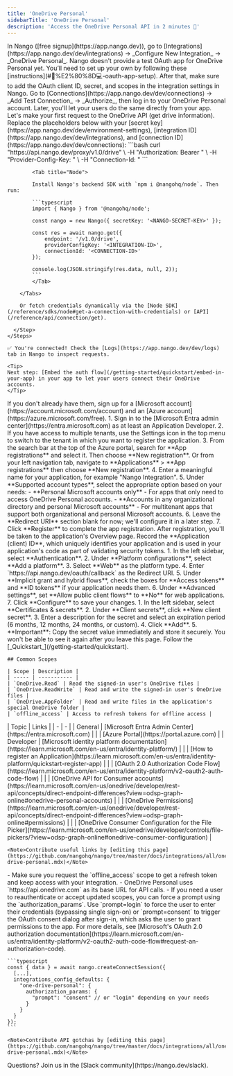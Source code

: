 ```yaml
---
title: 'OneDrive Personal'
sidebarTitle: 'OneDrive Personal'
description: 'Access the OneDrive Personal API in 2 minutes 💨'
---
```


<Tabs>
  <Tab title="🚀 Quickstart">
    <Steps>
      <Step title="Create an integration">
        In Nango ([free signup](https://app.nango.dev)), go to [Integrations](https://app.nango.dev/dev/integrations) -> _Configure New Integration_ -> _OneDrive Personal_. Nango doesn't provide a test OAuth app for OneDrive Personal yet. You’ll need to set up your own by following these [instructions](#🧑%E2%80%8D💻-oauth-app-setup). After that, make sure to add the OAuth client ID, secret, and scopes in the integration settings in Nango.
      </Step>
      <Step title="Authorize OneDrive">
        Go to [Connections](https://app.nango.dev/dev/connections) -> _Add Test Connection_ -> _Authorize_, then log in to your OneDrive Personal account. Later, you'll let your users do the same directly from your app.
      </Step>
      <Step title="Call the OneDrive API">
        Let's make your first request to the OneDrive API (get drive information). Replace the placeholders below with your [secret key](https://app.nango.dev/dev/environment-settings), [integration ID](https://app.nango.dev/dev/integrations), and [connection ID](https://app.nango.dev/dev/connections):
        <Tabs>
            <Tab title="cURL">
                ```bash
                curl "https://api.nango.dev/proxy/v1.0/drive" \
                  -H "Authorization: Bearer <NANGO-SECRET-KEY>" \
                  -H "Provider-Config-Key: <INTEGRATION-ID>" \
                  -H "Connection-Id: <CONNECTION-ID>"
                ```
            </Tab>

            <Tab title="Node">

            Install Nango's backend SDK with `npm i @nangohq/node`. Then run:

            ```typescript
            import { Nango } from '@nangohq/node';

            const nango = new Nango({ secretKey: '<NANGO-SECRET-KEY>' });

            const res = await nango.get({
                endpoint: '/v1.0/drive',
                providerConfigKey: '<INTEGRATION-ID>',
                connectionId: '<CONNECTION-ID>'
            });

            console.log(JSON.stringify(res.data, null, 2));
            ```
            </Tab>

        </Tabs>

        Or fetch credentials dynamically via the [Node SDK](/reference/sdks/node#get-a-connection-with-credentials) or [API](/reference/api/connection/get).

      </Step>
    </Steps>

    ✅ You're connected! Check the [Logs](https://app.nango.dev/dev/logs) tab in Nango to inspect requests.

    <Tip>
    Next step: [Embed the auth flow](/getting-started/quickstart/embed-in-your-app) in your app to let your users connect their OneDrive accounts.
    </Tip>
  </Tab>
  <Tab title="🧑‍💻 OAuth app setup">
    <Steps>
      <Step title="Create a Microsoft account and Azure account">
        If you don't already have them, sign up for a [Microsoft account](https://account.microsoft.com/account) and an [Azure account](https://azure.microsoft.com/free).
      </Step>
      <Step title="Register an application in Microsoft Entra ID">
        1. Sign in to the [Microsoft Entra admin center](https://entra.microsoft.com) as at least an Application Developer.
        2. If you have access to multiple tenants, use the Settings icon in the top menu to switch to the tenant in which you want to register the application.
        3. From the search bar at the top of the Azure portal, search for **App registrations** and select it. Then choose **New registration**. Or from your left navigation tab, navigate to **Applications** > **App registrations** then choose **New registration**.
        4. Enter a meaningful name for your application, for example "Nango Integration".
        5. Under **Supported account types**, select the appropriate option based on your needs:
           - **Personal Microsoft accounts only** - For apps that only need to access OneDrive Personal accounts.
           - **Accounts in any organizational directory and personal Microsoft accounts** - For multitenant apps that support both organizational and personal Microsoft accounts.
        6. Leave the **Redirect URI** section blank for now; we'll configure it in a later step.
        7. Click **Register** to complete the app registration.
      </Step>
      <Step title="Note your application (client) ID">
        After registration, you'll be taken to the application's Overview page. Record the **Application (client) ID**, which uniquely identifies your application and is used in your application's code as part of validating security tokens.
      </Step>
      <Step title="Add a redirect URI">
        1. In the left sidebar, select **Authentication**.
        2. Under **Platform configurations**, select **Add a platform**.
        3. Select **Web** as the platform type.
        4. Enter `https://api.nango.dev/oauth/callback` as the Redirect URI.
        5. Under **Implicit grant and hybrid flows**, check the boxes for **Access tokens** and **ID tokens** if your application needs them.
        6. Under **Advanced settings**, set **Allow public client flows** to **No** for web applications.
        7. Click **Configure** to save your changes.
      </Step>
      <Step title="Create a client secret">
        1. In the left sidebar, select **Certificates & secrets**.
        2. Under **Client secrets**, click **New client secret**.
        3. Enter a description for the secret and select an expiration period (6 months, 12 months, 24 months, or custom).
        4. Click **Add**.
        5. **Important**: Copy the secret value immediately and store it securely. You won't be able to see it again after you leave this page.
      </Step>
      <Step title="Next">
        Follow the [_Quickstart_](/getting-started/quickstart).
      </Step>
    </Steps>

    ## Common Scopes

    | Scope | Description |
    | ----- | ----------- |
    | `OneDrive.Read` | Read the signed-in user's OneDrive files |
    | `OneDrive.ReadWrite` | Read and write the signed-in user's OneDrive files |
    | `OneDrive.AppFolder` | Read and write files in the application's special OneDrive folder |
    | `offline_access` | Access to refresh tokens for offline access |

  </Tab>
  <Tab title="🔗 Useful links">
    | Topic | Links | 
    | - | - | 
    | General | [Microsoft Entra Admin Center](https://entra.microsoft.com) |
    | | [Azure Portal](https://portal.azure.com) |
    | Developer | [Microsoft identity platform documentation](https://learn.microsoft.com/en-us/entra/identity-platform/) |
    | | [How to register an Application](https://learn.microsoft.com/en-us/entra/identity-platform/quickstart-register-app) |
    | | [OAuth 2.0 Authorization Code Flow](https://learn.microsoft.com/en-us/entra/identity-platform/v2-oauth2-auth-code-flow) |
    | | [OneDrive API for Consumer accounts](https://learn.microsoft.com/en-us/onedrive/developer/rest-api/concepts/direct-endpoint-differences?view=odsp-graph-online#onedrive-personal-accounts) |
    | | [OneDrive Permissions](https://learn.microsoft.com/en-us/onedrive/developer/rest-api/concepts/direct-endpoint-differences?view=odsp-graph-online#permissions) |
    | | [OneDrive Consumer Configuration for the File Picker](https://learn.microsoft.com/en-us/onedrive/developer/controls/file-pickers/?view=odsp-graph-online#onedrive-consumer-configuration) |

    <Note>Contribute useful links by [editing this page](https://github.com/nangohq/nango/tree/master/docs/integrations/all/one-drive-personal.mdx)</Note>
  </Tab>
  <Tab title="🚨 API gotchas">
    - Make sure you request the `offline_access` scope to get a refresh token and keep access with your integration.
    - OneDrive Personal uses `https://api.onedrive.com` as its base URL for API calls.
    - If you need a user to reauthenticate or accept updated scopes, you can force a prompt using the `authorization_params`. Use `prompt=login` to force the user to enter their credentials (bypassing single sign-on) or `prompt=consent` to trigger the OAuth consent dialog after sign-in, which asks the user to grant permissions to the app. For more details, see [Microsoft's OAuth 2.0 authorization documentation](https://learn.microsoft.com/en-us/entra/identity-platform/v2-oauth2-auth-code-flow#request-an-authorization-code).

    ```typescript
    const { data } = await nango.createConnectSession({
      [...],
      integrations_config_defaults: {
        "one-drive-personal": {
          authorization_params: {
            "prompt": "consent" // or "login" depending on your needs
          }
        }
      }
    });
    ```

    <Note>Contribute API gotchas by [editing this page](https://github.com/nangohq/nango/tree/master/docs/integrations/all/one-drive-personal.mdx)</Note>
  </Tab>
</Tabs>

<Info>
    Questions? Join us in the [Slack community](https://nango.dev/slack).
</Info>